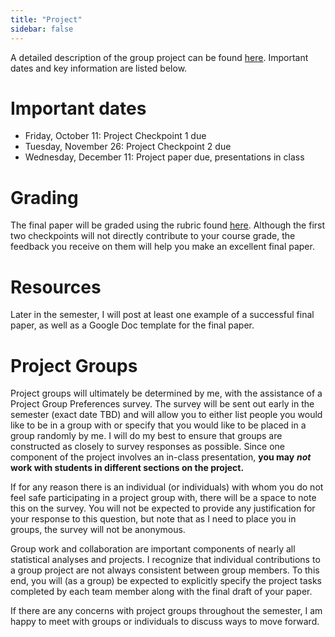 ```yaml
---
title: "Project"
sidebar: false
---
```


A detailed description of the group project can be found [here](https://docs.google.com/document/d/1GpwqXcdKkyB9ctmUu54X4ukruu_WHNKJE0nkdVu041g/edit?usp=sharing). Important dates and key information are listed below.

# Important dates

- Friday, October 11: Project Checkpoint 1 due
- Tuesday, November 26: Project Checkpoint 2 due
- Wednesday, December 11: Project paper due, presentations in class

# Grading

The final paper will be graded using the rubric found [here](https://docs.google.com/spreadsheets/d/1yHYFqPwmK83aK0tPH8Qt0lTMeGFdtWZteNrQ0STXamw/edit?usp=sharing). Although the first two checkpoints will not directly contribute to your course grade, the feedback you receive on them will help you make an excellent final paper.

# Resources

Later in the semester, I will post at least one example of a successful final paper, as well as a Google Doc template for the final paper.

# Project Groups

Project groups will ultimately be determined by me, with the assistance of a Project Group Preferences survey. The survey will be sent out early in the semester (exact date TBD) and will allow you to either list people you would like to be in a group with or specify that you would like to be placed in a group randomly by me. I will do my best to ensure that groups are constructed as closely to survey responses as possible. Since one component of the project involves an in-class presentation, **you may** ***not*** **work with students in different sections on the project.**

If for any reason there is an individual (or individuals) with whom you do not feel safe participating in a project group with, there will be a space to note this on the survey. You will not be expected to provide any justification for your response to this question, but note that as I need to place you in groups, the survey will not be anonymous.

Group work and collaboration are important components of nearly all statistical analyses and projects. I recognize that individual contributions to a group project are not always consistent between group members. To this end, you will (as a group) be expected to explicitly specify the project tasks completed by each team member along with the final draft of your paper.

If there are any concerns with project groups throughout the semester, I am happy to meet with groups or individuals to discuss ways to move forward.
